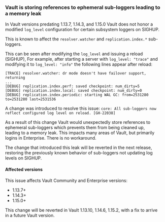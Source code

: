 ### Vault is storing references to ephemeral sub-loggers leading to a memory leak

In Vault versions predating 1.13.7, 1.14.3, and 1.15.0 Vault does not honor a
modified `log_level` configuration for certain subsystem loggers on SIGHUP.

This is known to affect the `resolver.watcher` and `replication.index.*`
sub-loggers.

This can be seen after modifying the `log_level` and issuing a reload (SIGHUP),
For example, after starting a server with `log_level: "trace"` and modifying it
to `log_level: "info"` the following lines appear after reload:

```
[TRACE] resolver.watcher: dr mode doesn't have failover support, returning
...
[DEBUG] replication.index.perf: saved checkpoint: num_dirty=5
[DEBUG] replication.index.local: saved checkpoint: num_dirty=0
[DEBUG] replication.index.periodic: starting WAL GC: from=2531280 to=2531280 last=2531536
```

A change was introduced to resolve this issue:
`core: All sub-loggers now reflect configured log level on reload. [GH-22038]`

As a result of this change Vault would unexpectedly store references to ephemeral sub-loggers which prevents them from
being cleaned up, leading to a memory leak. This impacts many areas of Vault, but primarily logins in Enterprise.
There is no workaround.

The change that introduced this leak will be reverted in the next release, restoring the previously known behavior of
sub-loggers not updating log levels on SIGHUP.

#### Affected versions

This issue affects Vault Community and Enterprise versions:

- 1.13.7+
- 1.14.3+
- 1.15.0+

This change will be reverted in Vault 1.13.10, 1.14.6, 1.15.2, with a fix to arrive in a future Vault version.
